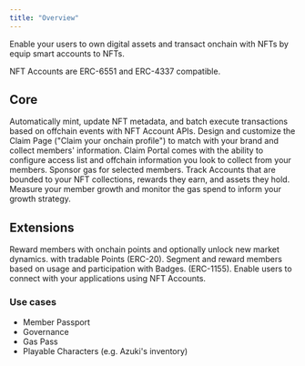 ```yaml
---
title: "Overview"
---
```


Enable your users to own digital assets and transact onchain with NFTs by equip smart accounts to NFTs.

NFT Accounts are ERC-6551 and ERC-4337 compatible.

## Core

<AccordionGroup>
  <Accordion title="APIs">
    Automatically mint, update NFT metadata, and batch execute transactions
    based on offchain events with NFT Account APIs.
  </Accordion>
  <Accordion title="Brandable Claim Page">
    Design and customize the Claim Page ("Claim your onchain profile") to match
    with your brand and collect members' information. Claim Portal comes with
    the ability to configure access list and offchain information you look to
    collect from your members.
  </Accordion>
  <Accordion title="Gas Policies">Sponsor gas for selected members.</Accordion>
  <Accordion title="Directory">
    Track Accounts that are bounded to your NFT collections, rewards they earn,
    and assets they hold.
  </Accordion>
  <Accordion title="Analytics">
    Measure your member growth and monitor the gas spend to inform your growth
    strategy.
  </Accordion>
</AccordionGroup>

## Extensions

<AccordionGroup>
  <Accordion title="Points">
    Reward members with onchain points and optionally unlock new market dynamics.
    with tradable Points (ERC-20).
  </Accordion>
  <Accordion title="Badges">
    Segment and reward members based on usage and participation with Badges.
    (ERC-1155).
  </Accordion>
  <Accordion title="Portal">
    Enable users to connect with your applications using NFT Accounts.
  </Accordion>
</AccordionGroup>

### Use cases

- Member Passport
- Governance
- Gas Pass
- Playable Characters (e.g. Azuki's inventory)
